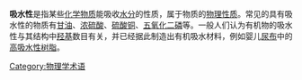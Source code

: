 {{unreferenced|time=2010-09-07T06:12:20+00:00}}
'''吸水性'''是指某些[[化学物质|化学物质]]能吸收[[水分|水分]]的性质，属于物质的[[物理性质|物理性质]]。常见的具有吸水性的物质有[[甘油|甘油]]、[[浓硫酸|浓硫酸]]、[[硫酸铜|硫酸铜]]、[[五氧化二磷|五氧化二磷]]等。一般人们认为有机物的吸水性与其结构中[[羟基|羟基]]数目有关，并已经据此制造出有机吸水材料，例如婴儿[[尿布|尿布]]中的[[高吸水性树脂|高吸水性树脂]]。
[[Category:物理学术语|Category:物理学术语]]